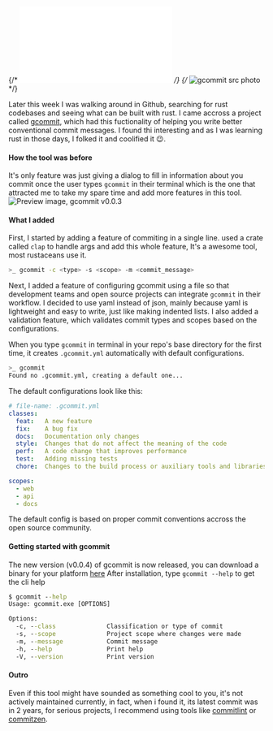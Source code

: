 
{/* ![How to use gcommit](img.src) */}
{/* <Image src={img.src} alt="gcommit src photo" width={400} height={300} className="w-full rounded-lg my-4" /> */}
<BlogTitle releaseDate="11th October 2023" id="how-to-use-gcommit-tool" title="The new version and usage of gcommit, a cli too to make conventional git commit messages" readTime="5 min" description="Later this week I was walking around in Github, searching for rust codebases and seeing what can be built with rust..."/>

Later this week I was walking around in Github, searching for rust codebases and seeing what can be built with rust.
I came accross a project called [gcommit](https://github.com/veritem/gcommit), which had this fuctionality of helping you write better conventional commit messages.
I found thi interesting and as I was learning rust in those days, I folked it and coolified it 😉.

#### How the tool was before
It's only feature was just giving a dialog to fill in information about you commit once the user types `gcommit` in their terminal which is the one that attracted me to take my  spare time and add more features in this tool.
![Preview image, gcommit v0.0.3](https://github.com/veritem/gcommit/raw/main/assets/preview.png)
#### What I added 
First, I started by adding a feature of commiting in a single line. used a crate called `clap`  to  handle args and add this whole feature, It's a awesome tool, most rustaceans use it.
```bash 
>_ gcommit -c <type> -s <scope> -m <commit_message>
```
Next, I added a feature of configuring gcommit using a file so that development teams and open source  projects  can integrate `gcommit` in their workflow.
I decided to use yaml instead of json, mainly because yaml is lightweight and easy to write, just like making indented lists.
I also added a validation feature, which validates commit types and scopes based on the configurations.

When you type `gcommit` in terminal in your repo's base directory for the first time, it creates `.gcommit.yml` automatically with default  configurations.
```bash 
>_ gcommit
Found no .gcommit.yml, creating a default one...
```
The default configurations look like this:
```yml
# file-name: .gcommit.yml 
classes:
  feat:   A new feature
  fix:    A bug fix
  docs:   Documentation only changes
  style:  Changes that do not affect the meaning of the code
  perf:   A code change that improves performance
  test:   Adding missing tests
  chore:  Changes to the build process or auxiliary tools and libraries

scopes:
  - web
  - api
  - docs
```
The default config is based on proper commit conventions accross the open source community.

#### Getting started with gcommit
The new version (v0.0.4) of gcommit is now released, you can  download a binary for your platform [here](https://github.com/veritem/gcommit/releases/tag/0.0.4)
After installation, type `gcommit --help` to get the cli help
```cmd
$ gcommit --help
Usage: gcommit.exe [OPTIONS]

Options:
  -c, --class              Classification or type of commit
  -s, --scope              Project scope where changes were made
  -m, --message            Commit message
  -h, --help               Print help
  -V, --version            Print version

```

#### Outro
Even if this tool might have sounded as something cool to you, it's not actively maintained currently, in fact, when i found it, its latest commit was in 2 years, 
for serious projects, I recommend using tools like [commitlint](https://commitlint.js.org) or [commitzen](https://commitizen-tools.github.io/commitizen/).

